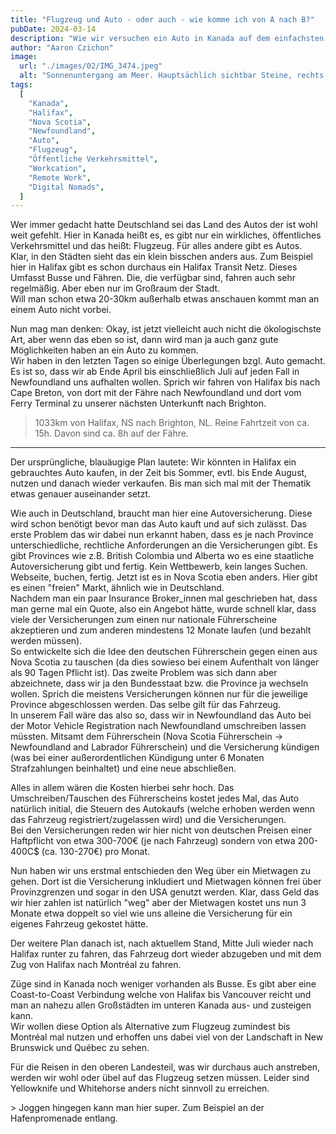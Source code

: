 ```yaml
---
title: "Flugzeug und Auto - oder auch - wie komme ich von A nach B?"
pubDate: 2024-03-14
description: "Wie wir versuchen ein Auto in Kanada auf dem einfachsten und günstigsten Weg zu bekommen."
author: "Aaron Czichon"
image:
  url: "./images/02/IMG_3474.jpeg"
  alt: "Sonnenuntergang am Meer. Hauptsächlich sichtbar Steine, rechts oben der Sonnenuntergang und links das Meer."
tags:
  [
    "Kanada",
    "Halifax",
    "Nova Scotia",
    "Newfoundland",
    "Auto",
    "Flugzeug",
    "Öffentliche Verkehrsmittel",
    "Workcation",
    "Remote Work",
    "Digital Nomads",
  ]
---
```



Wer immer gedacht hatte Deutschland sei das Land des Autos der ist wohl weit gefehlt.
Hier in Kanada heißt es, es gibt nur ein wirkliches, öffentliches Verkehrsmittel und das heißt: Flugzeug. Für alles andere gibt es Autos.  
Klar, in den Städten sieht das ein klein bisschen anders aus. Zum Beispiel hier in Halifax gibt es schon durchaus ein Halifax Transit Netz. Dieses Umfasst Busse und Fähren. Die, die verfügbar sind, fahren auch sehr regelmäßig. Aber eben nur im Großraum der Stadt.  
Will man schon etwa 20-30km außerhalb etwas anschauen kommt man an einem Auto nicht vorbei.

Nun mag man denken: Okay, ist jetzt vielleicht auch nicht die ökologischste Art, aber wenn das eben so ist, dann wird man ja auch ganz gute Möglichkeiten haben an ein Auto zu kommen.  
Wir haben in den letzten Tagen so einige Überlegungen bzgl. Auto gemacht. Es ist so, dass wir ab Ende April bis einschließlich Juli auf jeden Fall in Newfoundland uns aufhalten wollen. Sprich wir fahren von Halifax bis nach Cape Breton, von dort mit der Fähre nach Newfoundland und dort vom Ferry Terminal zu unserer nächsten Unterkunft nach Brighton.

<ContentImage
  alt="Straßenkarte von Nova Scotia und Newfoundland mit eingezeichneter Stecke von Halifax, NS nach Brighton, NL"
  externalSrc="https://api.mapbox.com/styles/v1/mapbox/streets-v12/static/path-1+c32f3f(%7Du%7DpGbvrbKz%40mBbQnDzBue%40b%5Bj%5DtsBbfFvI_A%60UrhAeyRebBwkr%40aym%40uj_%40fmCcbBiyWcrZik%7C%40yaIm%7CdApCce%40pa%40mzk%40vaCqq%5Cq~GqdY_Q__hAiiK%7DsPpyDacXvFoZ%7Dj%5E_%7BLsv_%40cdg%40esBivVc%7CRgwVxo%40%7DdSsw_%40%7Ben%40kc%40%7BoIlaE%7BKijF_l%5B%60kJ_~Po%60gGmx%7BEsqBbbDwtQfp%5Cg%60Ihs%40gdi%40al_AkaUomKktGuhW%7BfWmeC%7DeOgfg%40qeVuiVouJs%60%5Cinv%40i_%60%40sdKkz%5BarOu_OotFpoCcvKmm%7B%40oe%60%40iwa%40_iM%7DgbAunUiwQbjSmjYkfd%40mevAqlB_%7Bf%40vjKovTc%7DRig%7BAlKppGmnD%7DrBGK)/-59.5844,47.253,5.6,0/800x600?access_token=pk.eyJ1Ijoid2ViYXRsYXMiLCJhIjoiY2lvYmt1djVqMDA0OXV3bTFuMHZjNWI5MCJ9.ltEAHRP0jWVKshgCqt5Z7g"
  width={800}
  height={600}
/>

> 1033km von Halifax, NS nach Brighton, NL. Reine Fahrtzeit von ca. 15h. Davon sind ca. 8h auf der Fähre.

---

Der ursprüngliche, blauäugige Plan lautete: Wir könnten in Halifax ein gebrauchtes Auto kaufen, in der Zeit bis Sommer, evtl. bis Ende August, nutzen und danach wieder verkaufen.
Bis man sich mal mit der Thematik etwas genauer auseinander setzt.

Wie auch in Deutschland, braucht man hier eine Autoversicherung. Diese wird schon benötigt bevor man das Auto kauft und auf sich zulässt.
Das erste Problem das wir dabei nun erkannt haben, dass es je nach Province unterschiedliche, rechtliche Anforderungen an die Versicherungen gibt. Es gibt Provinces wie z.B. British Colombia und Alberta wo es eine staatliche Autoversicherung gibt und fertig. Kein Wettbewerb, kein langes Suchen. Webseite, buchen, fertig.
Jetzt ist es in Nova Scotia eben anders. Hier gibt es einen "freien" Markt, ähnlich wie in Deutschland.  
Nachdem man ein paar Insurance Broker_innen mal geschrieben hat, dass man gerne mal ein Quote, also ein Angebot hätte, wurde schnell klar, dass viele der Versicherungen zum einen nur nationale Führerscheine akzeptieren und zum anderen mindestens 12 Monate laufen (und bezahlt werden müssen).  
So entwickelte sich die Idee den deutschen Führerschein gegen einen aus Nova Scotia zu tauschen (da dies sowieso bei einem Aufenthalt von länger als 90 Tagen Pflicht ist). Das zweite Problem was sich dann aber abzeichnete, dass wir ja den Bundesstaat bzw. die Province ja wechseln wollen. Sprich die meistens Versicherungen können nur für die jeweilige Province abgeschlossen werden. Das selbe gilt für das Fahrzeug.  
In unserem Fall wäre das also so, dass wir in Newfoundland das Auto bei der Motor Vehicle Registration nach Newfoundland umschreiben lassen müssten. Mitsamt dem Führerschein (Nova Scotia Führerschein -> Newfoundland and Labrador Führerschein) und die Versicherung kündigen (was bei einer außerordentlichen Kündigung unter 6 Monaten Strafzahlungen beinhaltet) und eine neue abschließen.

<DirectusImage assetId="89e5ff2a-b55b-40fb-a6b0-5b4ff08989bd" />

Alles in allem wären die Kosten hierbei sehr hoch. Das Umschreiben/Tauschen des Führerscheins kostet jedes Mal, das Auto natürlich initial, die Steuern des Autokaufs (welche erhoben werden wenn das Fahrzeug registriert/zugelassen wird) und die Versicherungen.  
Bei den Versicherungen reden wir hier nicht von deutschen Preisen einer Haftpflicht von etwa 300-700€ (je nach Fahrzeug) sondern von etwa 200-400C$ (ca. 130-270€) pro Monat.

Nun haben wir uns erstmal entschieden den Weg über ein Mietwagen zu gehen. Dort ist die Versicherung inkludiert und Mietwagen können frei über Provinzgrenzen und sogar in den USA genutzt werden. Klar, dass Geld das wir hier zahlen ist natürlich "weg" aber der Mietwagen kostet uns nun 3 Monate etwa doppelt so viel wie uns alleine die Versicherung für ein eigenes Fahrzeug gekostet hätte.

<DirectusImage assetId="5feb528a-b6c4-4159-88e1-fb21c3285c33" />

Der weitere Plan danach ist, nach aktuellem Stand, Mitte Juli wieder nach Halifax runter zu fahren, das Fahrzeug dort wieder abzugeben und mit dem Zug von Halifax nach Montréal zu fahren.

Züge sind in Kanada noch weniger vorhanden als Busse. Es gibt aber eine Coast-to-Coast Verbindung welche von Halifax bis Vancouver reicht und man an nahezu allen Großstädten im unteren Kanada aus- und zusteigen kann.  
Wir wollen diese Option als Alternative zum Flugzeug zumindest bis Montréal mal nutzen und erhoffen uns dabei viel von der Landschaft in New Brunswick und Québec zu sehen.

Für die Reisen in den oberen Landesteil, was wir durchaus auch anstreben, werden wir wohl oder übel auf das Flugzeug setzen müssen. Leider sind Yellowknife und Whitehorse anders nicht sinnvoll zu erreichen.

<DirectusImage assetId="8471842d-8989-459a-aafe-61f16b19da08" />> Joggen hingegen
kann man hier super. Zum Beispiel an der Hafenpromenade entlang.
